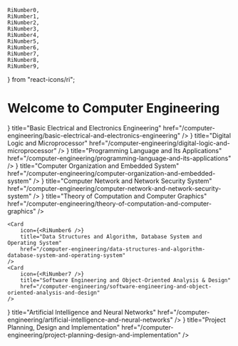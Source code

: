 	RiNumber0,
	RiNumber1,
	RiNumber2,
	RiNumber3,
	RiNumber4,
	RiNumber5,
	RiNumber6,
	RiNumber7,
	RiNumber8,
	RiNumber9,
} from "react-icons/ri";

# Welcome to Computer Engineering

<Cards num={2}>
	<Card
		icon={<RiNumber0 />}
		title="Basic Electrical and Electronics Engineering"
		href="/computer-engineering/basic-electrical-and-electronics-engineering"
	/>
	<Card
		icon={<RiNumber1 />}
		title="Digital Logic and Microprocessor"
		href="/computer-engineering/digital-logic-and-microprocessor"
	/>
	<Card
		icon={<RiNumber2 />}
		title="Programming Language and Its Applications"
		href="/computer-engineering/programming-language-and-its-applications"
	/>
	<Card
		icon={<RiNumber3 />}
		title="Computer Organization and Embedded System"
		href="/computer-engineering/computer-organization-and-embedded-system"
	/>
</Cards>

<Cards num={1}>
    <Card
    	icon={<RiNumber4 />}
    	title="Computer Network and Network Security System"
    	href="/computer-engineering/computer-network-and-network-security-system"
    />
    <Card
    	icon={<RiNumber5 />}
    	title="Theory of Computation and Computer Graphics"
    	href="/computer-engineering/theory-of-computation-and-computer-graphics"
    />

    <Card
    	icon={<RiNumber6 />}
    	title="Data Structures and Algorithm, Database System and Operating System"
    	href="/computer-engineering/data-structures-and-algorithm-database-system-and-operating-system"
    />
    <Card
    	icon={<RiNumber7 />}
    	title="Software Engineering and Object-Oriented Analysis & Design"
    	href="/computer-engineering/software-engineering-and-object-oriented-analysis-and-design"
    />
</Cards>

<Cards num={2}>
	<Card
		icon={<RiNumber8 />}
		title="Artificial Intelligence and Neural Networks"
		href="/computer-engineering/artificial-intelligence-and-neural-networks"
	/>
	<Card
		icon={<RiNumber9 />}
		title="Project Planning, Design and Implementation"
		href="/computer-engineering/project-planning-design-and-implementation"
	/>
</Cards>
